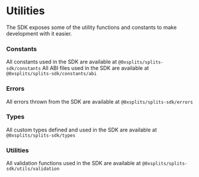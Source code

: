 # Utilities

The SDK exposes some of the utility functions and constants to make development with it easier.

### Constants

All constants used in the SDK are available at `@0xsplits/splits-sdk/constants`
All ABI files used in the SDK are available at `@0xsplits/splits-sdk/constants/abi`

### Errors

All errors thrown from the SDK are available at `@0xsplits/splits-sdk/errors`

### Types

All custom types defined and used in the SDK are available at `@0xsplits/splits-sdk/types`

### Utilities

All validation functions used in the SDK are available at `@0xsplits/splits-sdk/utils/validation`
